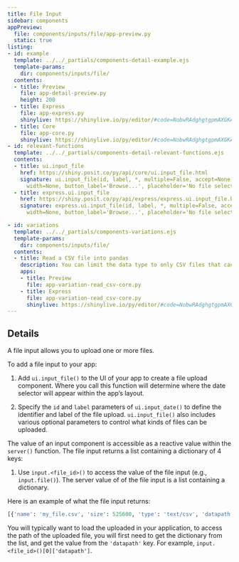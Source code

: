 ```yaml
---
title: File Input
sidebar: components
appPreview:
  file: components/inputs/file/app-preview.py
  static: true
listing:
- id: example
  template: ../../_partials/components-detail-example.ejs
  template-params:
    dir: components/inputs/file/
  contents:
  - title: Preview
    file: app-detail-preview.py
    height: 200
  - title: Express
    file: app-express.py
    shinylive: https://shinylive.io/py/editor/#code=NobwRAdghgtgpmAXGKAHVA6VBPMAaMAYwHsIAXOcpMAMwCdiYACAZwAsBLCbJjmVYnTJM6cKITIcAbnAA6Eeo1aduGOAA9Uoli179BwrqgCuZPCMoATOHXPGO8+fYxHTAfRocANnAAUs2gDzAIAFDkIAayYoJk8fcyhuWO85MABKJiYAYiYAHlzHMABJCBNhOLgmSygyKEQAxwh5AAFRCGs6DAp1MnlrGiYyHt80+ohMzNEyYzpx1zIMGhHMnPz5MABfAF0gA
  - title: Core
    file: app-core.py
    shinylive: https://shinylive.io/py/editor/#code=NobwRAdghgtgpmAXGKAHVA6VBPMAaMAYwHsIAXOcpMAMwCdiYACAZwAsBLCbJjmVYnTJMAgujxM6lACZw6EgK4cAOhFVpUAfSVMAvEyVYoAcziaaAGyXSAFKqYODHDF1QKy5jhbh3ay-Ez+AAochADWTFBMNF5wElDc0bH+AJQSTADETAA82faO-gCSEG7CMd5M0lBkUIj+ePkOhsTupZoUAB4eAG5yAEbVfL5kXakNECmqUxCyNKxyvXQ2ru4SLWSlEixwLCwcpCl1EI5MAAJSM3IYnWSNlXBzI2Q2h3cnUmQKdMcrZBg0LwcWVy03U6D0onQNg02g4WwWcgksj6CmMugAKnQFHBJhAwABfAC6QA
- id: relevant-functions
  template: ../../_partials/components-detail-relevant-functions.ejs
  contents:
  - title: ui.input_file
    href: https://shiny.posit.co/py/api/core/ui.input_file.html
    signature: ui.input_file(id, label, *, multiple=False, accept=None,
      width=None, button_label='Browse...', placeholder='No file selected', capture=None)
  - title: express.ui.input_file
    href: https://shiny.posit.co/py/api/express/express.ui.input_file.html
    signature: express.ui.input_file(id, label, *, multiple=False, accept=None,
      width=None, button_label='Browse...', placeholder='No file selected', capture=None)

- id: variations
  template: ../../_partials/components-variations.ejs
  template-params:
    dir: components/inputs/file/
  contents:
  - title: Read a CSV file into pandas
    description: You can limit the data type to only CSV files that can be read into pandas.
    apps:
    - title: Preview
      file: app-variation-read_csv-core.py
    - title: Express
      file: app-variation-read_csv-core.py
      shinylive: https://shinylive.io/py/editor/#code=NobwRAdghgtgpmAXGKAHVA6VBPMAaMAYwHsIAXOcpMASxlWICcyACVKCAEygGcXe2nADoQAZo2IwWPABY0I2FnQbMWAQXR4WjOFEJkaANzhadXOIy0BXGiJFpUAfRssAvCxtYoAcziPRADY2nAAUIiwRHjQY8qhWZP40AXBhEJHpLEK0EHEJoklwWVpZAMIyxMQ8cCwlAMoAaiwAYgVF-ISEcKhkrsBZGIQ8hlkAulowVgEGqMmuTVABVeGRAJR4yxGesfGOhDJwhADWAEbEAB6O3hJWqKkZkVk8ZFBkPEUbGVm1VjAwUIyKWrPV7vNL3Fh7Yg0To8XpZABKxAA7jViFZyG1SsQgjA0iU0Rj8JkwPicWkAHKwOBvMBjD7pKrJfRwThwsCIlH49FkTEk7E-PEEnlErFkliU+A0ulgiJrD6eNFkXKObjPfyMKlhMA8H5-AFZOUQFZ2CAiThwUTSCzGRghbZkLSK3JaKo8Hg0UgrRAfAACOj0BmMAwWhA+5st7EYVU4iWSIS99Mi+WSbiUOXiMXTeQK8cTERoluT1RofHJpDg3pl4IiOjIVkYaVQnAwABEXlAmhr4Lmq+la-XG83-THBoYQkXgAAGEZ9MCqtAvGSjY2mqt+yjmxgYefqqlhi3SXX-bDxyvVziW9yR6OxlIrvNKS0XjBwehkbBn6uRfsNwSt9udpq969pEADELAAOJwKwZD7NoyIQkKWgkGKJDcloHCcIhYrQJKLDEJasHVG2zyAfAD4SEiuxCqmz6yGgcBTiMD4oQK1HcrRogYPRqCMQAjMxIERLh1KcQM-K4jwGBkNiJZkD21asbijgiXw7i8hgABWUIQCETy2iJKwsKITAsCJaZmVSPDAdW4ElP6FD8GZcAoiRHZdtUMksJwJYzFAihEWmJmMH8BikA+8gmSql5-m5ZEpCAD7pAiCFcoSiAsMAlHseQ0pfg8fJimlwoZcASkQDlZB5flxKkgK4pWVkpXlSpVnVfcAC+NnguB9rccCPDxkofBQCwARyfhlr6fI3g8AA3IexxVDBcHlXwxy8Cy+FpIFjIHBQwhCSw4F7AcJznNSFHQQOQXENFGABMQhDAIgWh9U8LyDSsgkmg4qYaLcDjODQLrWhYWjmscVjeK4AAqjBWHAK5gB1IxAA
---
```


:::{#example}
:::

:::{#relevant-functions}
:::

## Details

A file input allows you to upload one or more files.

To add a file input to your app:

  1. Add `ui.input_file()` to the UI of your app to create a file upload component. Where you call this function will determine where the date selector will appear within the app's layout.

  2. Specify the `id` and `label` parameters of `ui.input_date()` to define the identifier and label of the file upload.
    `ui.input_file()` also includes various optional parameters to control what kinds of files can be uploaded.

The value of an input component is accessible as a reactive value within the `server()` function.
The file input returns a list containing a dictionary of 4 keys:

  1. Use `input.<file_id>()` to access the value of the file input (e.g., `input.file()`). The server value of of the file input is a list containing a dictionary.

Here is an example of what the file input returns:

```python
[{'name': 'my_file.csv', 'size': 525600, 'type': 'text/csv', 'datapath': '/tmp/fileupload-8khw0q6n/tmpeobuc_pj/0.csv'}]
```

You will typically want to load the uploaded in your application,
to access the path of the uploaded file, you will first need to get the dictionary from the list, and get the value from the `'datapath'` key.
For example, `input.<file_id>()[0]['datapath']`.
